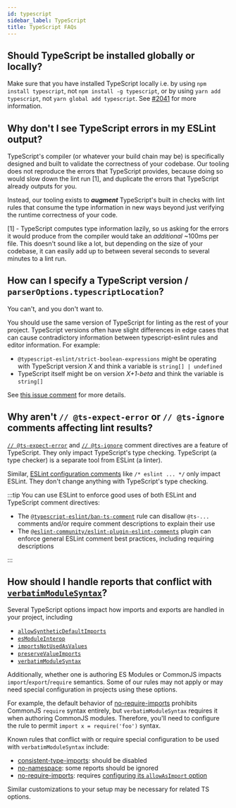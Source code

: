 ```yaml
---
id: typescript
sidebar_label: TypeScript
title: TypeScript FAQs
---
```



## Should TypeScript be installed globally or locally?

Make sure that you have installed TypeScript locally i.e. by using `npm install typescript`, not `npm install -g typescript`,
or by using `yarn add typescript`, not `yarn global add typescript`.
See [#2041](https://github.com/typescript-eslint/typescript-eslint/issues/2041) for more information.

## Why don't I see TypeScript errors in my ESLint output?

TypeScript's compiler (or whatever your build chain may be) is specifically designed and built to validate the correctness of your codebase.
Our tooling does not reproduce the errors that TypeScript provides, because doing so would slow down the lint run [1], and duplicate the errors that TypeScript already outputs for you.

Instead, our tooling exists to **_augment_** TypeScript's built in checks with lint rules that consume the type information in new ways beyond just verifying the runtime correctness of your code.

[1] - TypeScript computes type information lazily, so us asking for the errors it would produce from the compiler would take an _additional_ ~100ms per file.
This doesn't sound like a lot, but depending on the size of your codebase, it can easily add up to between several seconds to several minutes to a lint run.

## How can I specify a TypeScript version / `parserOptions.typescriptLocation`?

You can't, and you don't want to.

You should use the same version of TypeScript for linting as the rest of your project.
TypeScript versions often have slight differences in edge cases that can cause contradictory information between typescript-eslint rules and editor information.
For example:

- `@typescript-eslint/strict-boolean-expressions` might be operating with TypeScript version _X_ and think a variable is `string[] | undefined`
- TypeScript itself might be on version _X+1-beta_ and think the variable is `string[]`

See [this issue comment](https://github.com/typescript-eslint/typescript-eslint/issues/4102#issuecomment-963265514) for more details.

## Why aren't `// @ts-expect-error` or `// @ts-ignore` comments affecting lint results?

[`// @ts-expect-error`](https://www.typescriptlang.org/docs/handbook/release-notes/typescript-3-9.html#-ts-expect-error-comments) and [`// @ts-ignore`](https://www.typescriptlang.org/docs/handbook/release-notes/typescript-2-6.html#suppress-errors-in-ts-files-using--ts-ignore-comments) comment directives are a feature of TypeScript.
They only impact TypeScript's type checking.
TypeScript (a type checker) is a separate tool from ESLint (a linter).

Similar, [ESLint configuration comments](https://eslint.org/docs/latest/use/configure/rules#using-configuration-comments) like `/* eslint ... */` only impact ESLint.
They don't change anything with TypeScript's type checking.

:::tip
You can use ESLint to enforce good uses of both ESLint and TypeScript comment directives:

- The [`@typescript-eslint/ban-ts-comment`](/rules/ban-ts-comment) rule can disallow `@ts-...` comments and/or require comment descriptions to explain their use
- The [`@eslint-community/eslint-plugin-eslint-comments`](https://eslint-community.github.io/eslint-plugin-eslint-comments) plugin can enforce general ESLint comment best practices, including requiring descriptions

:::

## How should I handle reports that conflict with [`verbatimModuleSyntax`](https://www.typescriptlang.org/tsconfig/#verbatimModuleSyntax)?

Several TypeScript options impact how imports and exports are handled in your project, including

- [`allowSyntheticDefaultImports`](https://www.typescriptlang.org/tsconfig/#allowSyntheticDefaultImports)
- [`esModuleInterop`](https://www.typescriptlang.org/tsconfig/#esModuleInterop)
- [`importsNotUsedAsValues`](https://www.typescriptlang.org/tsconfig/#importsNotUsedAsValues)
- [`preserveValueImports`](https://www.typescriptlang.org/tsconfig/#preserveValueImports)
- [`verbatimModuleSyntax`](https://www.typescriptlang.org/tsconfig/#verbatimModuleSyntax)

Additionally, whether one is authoring ES Modules or CommonJS impacts `import`/`export`/`require` semantics.
Some of our rules may not apply or may need special configuration in projects using these options.

For example, the default behavior of [no-require-imports](/rules/no-require-imports) prohibits CommonJS `require` syntax entirely, but `verbatimModuleSyntax` requires it when authoring CommonJS modules.
Therefore, you'll need to configure the rule to permit `import x = require('foo')` syntax.

Known rules that conflict with or require special configuration to be used with `verbatimModuleSyntax` include:

- [consistent-type-imports](/rules/consistent-type-imports#comparison-with-importsnotusedasvalues--verbatimmodulesyntax): should be disabled
- [no-namespace](/rules/no-namespace#when-not-to-use-it): some reports should be ignored
- [no-require-imports](/rules/no-require-imports): requires [configuring its `allowAsImport` option](/rules/no-require-imports#allowasimport)

Similar customizations to your setup may be necessary for related TS options.
